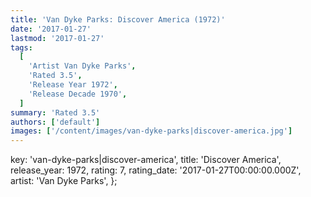 ```yaml
---
title: 'Van Dyke Parks: Discover America (1972)'
date: '2017-01-27'
lastmod: '2017-01-27'
tags:
  [
    'Artist Van Dyke Parks',
    'Rated 3.5',
    'Release Year 1972',
    'Release Decade 1970',
  ]
summary: 'Rated 3.5'
authors: ['default']
images: ['/content/images/van-dyke-parks|discover-america.jpg']
---
```


  key: 'van-dyke-parks|discover-america',
  title: 'Discover America',
  release_year: 1972,
  rating: 7,
  rating_date: '2017-01-27T00:00:00.000Z',
  artist: 'Van Dyke Parks',
};

<MusicRating data={data} />
